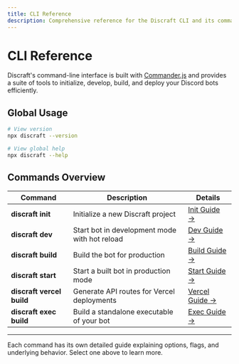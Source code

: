 ```yaml
---
title: CLI Reference
description: Comprehensive reference for the Discraft CLI and its commands.
---
```


# CLI Reference

Discraft's command-line interface is built with [Commander.js](https://github.com/tj/commander.js) and provides a suite of tools to initialize, develop, build, and deploy your Discord bots efficiently.

## Global Usage

```bash
# View version
npx discraft --version

# View global help
npx discraft --help
```

## Commands Overview

| Command                   | Description                                   | Details                              |
| ------------------------- | --------------------------------------------- | ------------------------------------ |
| **discraft init**         | Initialize a new Discraft project             | [Init Guide →](/docs/init)           |
| **discraft dev**          | Start bot in development mode with hot reload | [Dev Guide →](/docs/dev)             |
| **discraft build**        | Build the bot for production                  | [Build Guide →](/docs/build)         |
| **discraft start**        | Start a built bot in production mode          | [Start Guide →](/docs/start)         |
| **discraft vercel build** | Generate API routes for Vercel deployments    | [Vercel Guide →](/docs/vercel-build) |
| **discraft exec build**   | Build a standalone executable of your bot     | [Exec Guide →](/docs/exec-build)     |

---

Each command has its own detailed guide explaining options, flags, and underlying behavior. Select one above to learn more.
